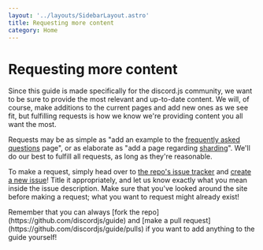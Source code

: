 ```yaml
---
layout: '../layouts/SidebarLayout.astro'
title: Requesting more content
category: Home
---
```



# Requesting more content

Since this guide is made specifically for the discord.js community, we want to be sure to provide the most relevant and up-to-date content. We will, of course, make additions to the current pages and add new ones as we see fit, but fulfilling requests is how we know we're providing content you all want the most.

Requests may be as simple as "add an example to the [frequently asked questions](/popular-topics/faq.html) page", or as elaborate as "add a page regarding [sharding](/sharding/)". We'll do our best to fulfill all requests, as long as they're reasonable.

To make a request, simply head over to [the repo's issue tracker](https://github.com/discordjs/guide/issues) and [create a new issue](https://github.com/discordjs/guide/issues/new)! Title it appropriately, and let us know exactly what you mean inside the issue description. Make sure that you've looked around the site before making a request; what you want to request might already exist!

<Tip>
	Remember that you can always [fork the repo](https://github.com/discordjs/guide) and [make a pull
	request](https://github.com/discordjs/guide/pulls) if you want to add anything to the guide yourself!
</Tip>
